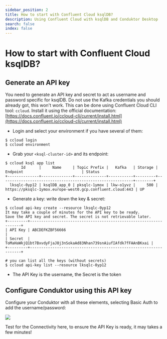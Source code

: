 ```yaml
---
sidebar_position: 2
title: How to start with Confluent Cloud ksqlDB?
description: Using Confluent Cloud with ksqlDB and Conduktor Desktop
search: false
index: false
---
```


# How to start with Confluent Cloud ksqlDB?

## Generate an API key

You need to generate an API key and secret to act as username and password specific for ksqlDB. Do not use the Kafka credentials you should already got, this won't work. This can be done using Confluent Cloud CLI tool: `ccloud`. Install it using the official documentation: [https://docs.confluent.io/ccloud-cli/current/install.html](https://docs.confluent.io/ccloud-cli/current/install.html)

- Login and select your environment if you have several of them:

```text
$ ccloud login
$ ccloud environment
```

- Grab your `<ksql-cluster-id>` and its endpoint:

```text
$ ccloud ksql app list
       Id      |     Name     | Topic Prefix |   Kafka   | Storage |                         Endpoint                          | Status
+--------------+--------------+--------------+-----------+---------+-----------------------------------------------------------+--------+
  lksqlc-0yp12 | ksqlDB_app_0 | pksqlc-1ymox | lkw-o1yvz |     500 | https://pksqlc-1ymox.europe-west0.gcp.confluent.cloud:443 | UP
```

- Generate a key: write down the key & secret:

```text
$ ccloud api-key create --resource lksqlc-0yp12
It may take a couple of minutes for the API key to be ready.
Save the API key and secret. The secret is not retrievable later.
+---------+------------------------------------------------------------------+
| API Key | ABCDEFKZBF56666                                                  |
| Secret  | ToMaHaWkjQ1bt7BxvdyFjaJ8j3nSokaAd83Nhan739snAiufIAfdk7fFAAnBKxai |
+---------+------------------------------------------------------------------+

# you can list all the keys (without secrets)
$ ccloud api-key list --resource lksqlc-0yp12
```

- The API Key is the username, the Secret is the token

## Configure Conduktor using this API key

Configure your Conduktor with all these elements, selecting Basic Auth to add the username/password:

![](../../assets/screenshot-2021-01-29-at-00.02.42.png)

Test for the Connectivity here, to ensure the API Key is ready, it may takes a few minutes!
